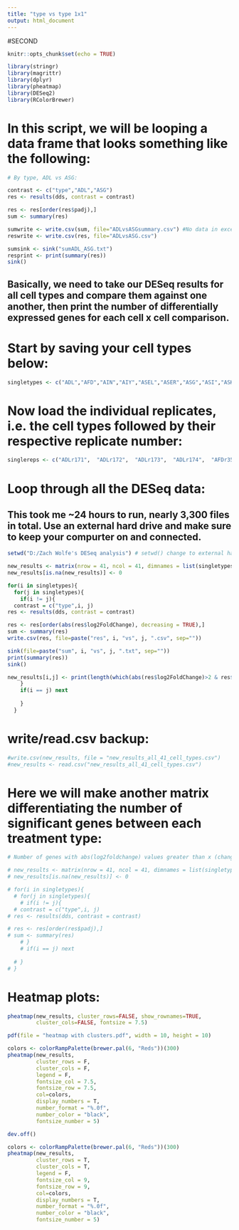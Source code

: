 ---
title: "type vs type 1x1"
output: html_document
---

#SECOND

```{r setup, include=FALSE}
knitr::opts_chunk$set(echo = TRUE)
```


```{r}
library(stringr)
library(magrittr)
library(dplyr)
library(pheatmap)
library(DESeq2)
library(RColorBrewer)
```

# In this script, we will be looping a data frame that looks something like the following:
```{r}
# By type, ADL vs ASG:

contrast <- c("type","ADL","ASG")
res <- results(dds, contrast = contrast)

res <- res[order(res$padj),]
sum <- summary(res)

sumwrite <- write.csv(sum, file="ADLvsASGsummary.csv") #No data in excel file. See sink() below
reswrite <- write.csv(res, file="ADLvsASG.csv")

sumsink <- sink("sumADL_ASG.txt")
resprint <- print(summary(res))
sink()
```

## Basically, we need to take our DESeq results for all cell types and compare them against one another, then print the number of differentially expressed genes for each cell x cell comparison.

# Start by saving your cell types below:
```{r}
singletypes <- c("ADL","AFD","AIN","AIY","ASEL","ASER","ASG","ASI","ASK","AVA","AVE","AVG","AVH","AVK","AVM","AWA","AWB","AWC","BAG","CAN","DA","DD","I5","IL1","IL2","NSM","OLL","OLQ","PHA","PVC","PVD","PVM","RIA","RIC","RIM","RIS","RMD","SMD","VB","VC","VD")
```

# Now load the individual replicates, i.e. the cell types followed by their respective replicate number:
```{r}
singlereps <- c("ADLr171",	"ADLr172",	"ADLr173",	"ADLr174",	"AFDr35",	"AFDr36",	"AFDr37",	"AFDr38",	"AFDr39",	"AINr184",	"AINr185",	"AINr186",	"AINr187",	"AINr188",	"AINr189",	"AIYr65",	"AIYr66",	"AIYr67",	"ASELr149",	"ASELr150",	"ASELr151",	"ASERr144",	"ASERr145",	"ASERr146",	"ASERr147",	"ASGr13",	"ASGr14",	"ASGr15",	"ASGr16",	"ASIr152",	"ASIr153",	"ASIr154",	"ASIr155",	"ASKr46",	"ASKr47",	"ASKr48",	"ASKr49",	"AVAr21",	"AVAr22",	"AVAr23",	"AVAr24",	"AVAr25",	"AVAr26",	"AVEr40",	"AVEr41",	"AVEr42",	"AVGr43",	"AVGr44",	"AVGr45",	"AVHr175",	"AVHr176",	"AVHr177",	"AVHr178",	"AVKr109",	"AVKr110",	"AVKr111",	"AVKr112",	"AVMr226",	"AVMr227",	"AVMr228",	"AWAr17",	"AWAr18",	"AWAr19",	"AWAr20",	"AWBr50",	"AWBr51",	"AWBr52",	"AWBr53",	"AWBr54",	"AWCr156",	"AWCr157",	"AWCr158",	"AWCr159",	"BAGr118",	"BAGr119",	"BAGr120",	"BAGr121",	"CANr104",	"CANr91",	"CANr93",	"DAr87",	"DAr88",	"DAr89",	"DAr90",	"DDr83",	"DDr84",	"DDr85",	"DDr86",	"I5r208",	"I5r209",	"I5r210",	"I5r211",	"IL1r105",	"IL1r106",	"IL1r108",	"IL2r94",	"IL2r95",	"IL2r96",	"IL2r97",	"NSMr59",	"NSMr68",	"NSMr69",	"OLLr212",	"OLLr213",	"OLQr219",	"OLQr220",	"OLQr221",	"PHAr204",	"PHAr205",	"PHAr206",	"PHAr207",	"PVCr214",	"PVCr215",	"PVCr216",	"PVCr217",	"PVCr218",	"PVDr62",	"PVDr63",	"PVMr123",	"PVMr126",	"RIAr71",	"RIAr72",	"RIAr73",	"RIAr74",	"RIAr75",	"RIAr76",	"RICr134",	"RICr135",	"RICr136",	"RICr137",	"RIMr222",	"RIMr223",	"RIMr224",	"RIMr225",	"RISr129",	"RISr131",	"RISr132",	"RMDr179",	"RMDr180",	"RMDr181",	"RMDr182",	"RMDr183",	"SMDr200",	"SMDr201",	"SMDr202",	"SMDr203",	"VBr31",	"VBr32",	"VBr33",	"VBr34",	"VCr138",	"VCr139",	"VCr140",	"VCr141",	"VCr142",	"VCr143",	"VDr77",	"VDr78",	"VDr79",	"VDr81")
```

# Loop through all the DESeq data:
## This took me ~24 hours to run, nearly 3,300 files in total. Use an external hard drive and make sure to keep your compurter on and connected.
```{r}
setwd("D:/Zach Wolfe's DESeq analysis") # setwd() change to external hard drive

new_results <- matrix(nrow = 41, ncol = 41, dimnames = list(singletypes,singletypes))
new_results[is.na(new_results)] <- 0

for(i in singletypes){
  for(j in singletypes){
    if(i != j){
  contrast = c("type",i, j)
res <- results(dds, contrast = contrast)

res <- res[order(abs(res$log2FoldChange), decreasing = TRUE),]
sum <- summary(res)
write.csv(res, file=paste("res", i, "vs", j, ".csv", sep=""))

sink(file=paste("sum", i, "vs", j, ".txt", sep=""))
print(summary(res))
sink()

new_results[i,j] <- print(length(which(abs(res$log2FoldChange)>2 & res$padj < .05))) # Change values if desired
    }
    if(i == j) next
    
    }
  }
```

# write/read.csv backup:
```{r}
#write.csv(new_results, file = "new_results_all_41_cell_types.csv")
#new_results <- read.csv("new_results_all_41_cell_types.csv")
```


# Here we will make another matrix differentiating the number of significant genes between each treatment type:
```{r}
# Number of genes with abs(log2foldchange) values greater than x (change at bottom of chunk)

# new_results <- matrix(nrow = 41, ncol = 41, dimnames = list(singletypes,singletypes))
# new_results[is.na(new_results)] <- 0

# for(i in singletypes){
  # for(j in singletypes){
    # if(i != j){
  # contrast = c("type",i, j)
# res <- results(dds, contrast = contrast)

# res <- res[order(res$padj),]
# sum <- summary(res)
    # }
    # if(i == j) next
    
  # }
# }
```

# Heatmap plots:
```{r}
pheatmap(new_results, cluster_rows=FALSE, show_rownames=TRUE,
         cluster_cols=FALSE, fontsize = 7.5)

pdf(file = "heatmap with clusters.pdf", width = 10, height = 10)

colors <- colorRampPalette(brewer.pal(6, "Reds"))(300)
pheatmap(new_results,
         cluster_rows = F,
         cluster_cols = F,
         legend = F,
         fontsize_col = 7.5,
         fontsize_row = 7.5,
         col=colors,
         display_numbers = T, 
         number_format = "%.0f",
         number_color = "black",
         fontsize_number = 5)

dev.off()

colors <- colorRampPalette(brewer.pal(6, "Reds"))(300)
pheatmap(new_results,
         cluster_rows = T,
         cluster_cols = T,
         legend = F,
         fontsize_col = 9,
         fontsize_row = 9,
         col=colors,
         display_numbers = T, 
         number_format = "%.0f",
         number_color = "black",
         fontsize_number = 5)
```


